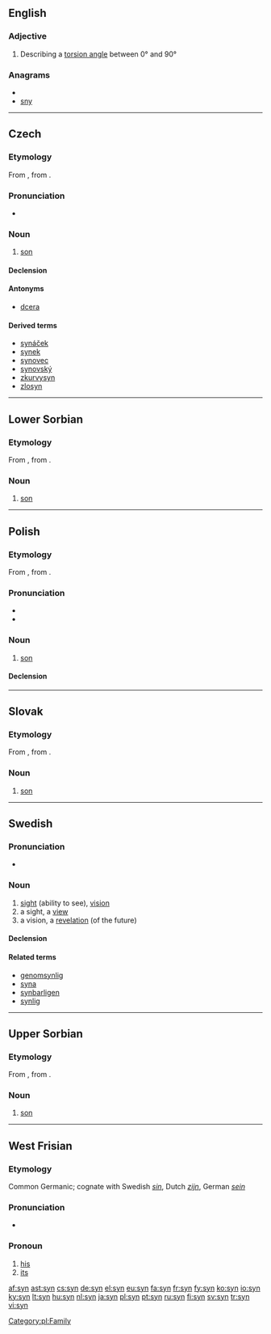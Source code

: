 {{also|syn-}}
==English==

===Adjective===
{{en-adj}}

# {{chemistry}} Describing a [[torsion angle]] between 0° and 90°

===Anagrams===
* {{alphagram|nsy}}
* [[sny#English|sny]]

----

==Czech==

===Etymology===
From {{proto|Slavic|synъ|lang=cs}}, from {{proto|Indo-European|suHnús|lang=cs}}.

===Pronunciation===
* {{audio|Cs-syn.ogg|audio}}

===Noun===
{{cs-noun|g=m}}

# [[son]]

====Declension====
{{cs-noun-decl|syn|syna|synovi|syna|syne|synovi|synem|synové|synů|synům|syny|synové|synech|syny}}

====Antonyms====
* [[dcera]]<!--within the "child" class-->

====Derived terms====
* [[synáček]]
* [[synek]]
* [[synovec]]
* [[synovský]]
* [[zkurvysyn]]
* [[zlosyn]]

----

==Lower Sorbian==

===Etymology===
From {{proto|Slavic|synъ|lang=dsb}}, from {{proto|Indo-European|suHnús|lang=dsb}}.

===Noun===
{{infl|dsb|noun|g=m}}

# [[son]]

----

==Polish==

===Etymology===
From {{proto|Slavic|synъ|lang=pl}}, from {{proto|Indo-European|suHnús|lang=pl}}.

===Pronunciation===
* {{IPA|/sɨn/|lang=pl}}
* {{audio|pl-syn.ogg|audio}}

===Noun===
{{infl|pl|noun|g=m}}

# [[son]]

====Declension====
{{pl-decl-noun
|syn|synowie
|syna|synów
|synowi|synom
|syna|synów
|synem|synami
|synu|synach
|synu|synowie
}}

[[Category:pl:Family]]

----

==Slovak==

===Etymology===
From {{proto|Slavic|synъ|lang=sk}}, from {{proto|Indo-European|suHnús|lang=sk}}.

===Noun===
{{infl|sk|noun|g=m}}

# [[son]]

----

==Swedish==
{{wikipedia|lang=sv}}

===Pronunciation===
* {{audio|Sv-syn.ogg|Audio}}

===Noun===
{{sv-noun|g=c}}

# [[sight]] (ability to see), [[vision]]
# a sight, a [[view]]
# a vision, a [[revelation]] (of the future)

====Declension====
{{sv-noun-reg-er}}

====Related terms====
* [[genomsynlig]]
* [[syna]]
* [[synbarligen]]
* [[synlig]]

----

==Upper Sorbian==

===Etymology===
From {{proto|Slavic|synъ|lang=hsb}}, from {{proto|Indo-European|suHnús|lang=hsb}}.

===Noun===
{{infl|hsb|noun|g=m}}

# [[son]]

----

==West Frisian==

===Etymology===

Common Germanic; cognate with Swedish ''[[sin]]'', Dutch ''[[zijn]]'', German ''[[sein]]''

===Pronunciation===

* {{IPA|/sin/|lang=fy}}

===Pronoun===
{{infl|fy|pronoun}}

# [[his]]
# [[its]]

[[af:syn]]
[[ast:syn]]
[[cs:syn]]
[[de:syn]]
[[el:syn]]
[[eu:syn]]
[[fa:syn]]
[[fr:syn]]
[[fy:syn]]
[[ko:syn]]
[[io:syn]]
[[ky:syn]]
[[lt:syn]]
[[hu:syn]]
[[nl:syn]]
[[ja:syn]]
[[pl:syn]]
[[pt:syn]]
[[ru:syn]]
[[fi:syn]]
[[sv:syn]]
[[tr:syn]]
[[vi:syn]]